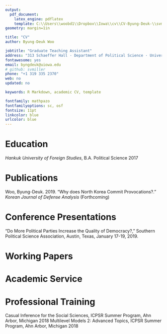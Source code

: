 ```yaml
---
output: 
  pdf_document:
    latex_engine: pdflatex
    template: C:\\Users\\woobd1\\Dropbox\\Iowa\\cv\\CV-Byung-Deuk-\\svm-latex-cv.tex
geometry: margin=1in

title: "CV"
author: Byung-Deuk Woo

jobtitle: "Graduate Teaching Assistant"
address: "313 Schaeffer Hall · Department of Political Science · Univeristy of Iowa · Iowa City · Iowa · USA "
fontawesome: yes
email: byngdeuk@uiowa.edu
# github: svmiller
phone: "+1 319 335 2370"
web: no
updated: no

keywords: R Markdown, academic CV, template

fontfamily: mathpazo
fontfamilyoptions: sc, osf
fontsize: 11pt
linkcolor: blue
urlcolor: blue
---
```

# Education

*Hankuk University of Foreign Studies*, B.A. Political Science \hfill 2017


# Publications

Woo, Byung-Deuk. 2019. "Why does North Korea Commit Provocations?." *Korean Journal of Defense Analysis* (Forthcoming)  

# Conference Presentations

"Do More Political Parties Increase the Quality of Democracy?," Southern Political Science Association, Austin, Texas, January 17-19, 2019.

# Working Papers


# Academic Service


# Professional Training

Casual Inference for the Social Sciences, ICPSR Summer Program, Ahn Arbor, Michigan \hfill 2018
Multilevel Models 2: Advanced Topics, ICPSR Summer Program, Ahn Arbor, Michigan \hfill 2018